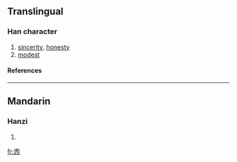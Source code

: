 {{see|愨|慤}}

==Translingual==
===Han character===
{{Han char|rn=61|rad=心|as=07|sn=10|four=|canj=土月竹心 (GBHP)}}
# [[sincerity]], [[honesty]]
# [[modest]]
====References====
{{Han ref|kx=0388.341|hdz=42299.120|uh=60AB|ud=24747}}
----
==Mandarin==
===Hanzi===
{{cmn-hanzi|tra=[[愨]], [[慤]]|pin=[[què]] ([[que4]])|wg=ch'üeh<sup>4</sup>}}
# {{defn|Mandarin}}

[[fr:悫]]